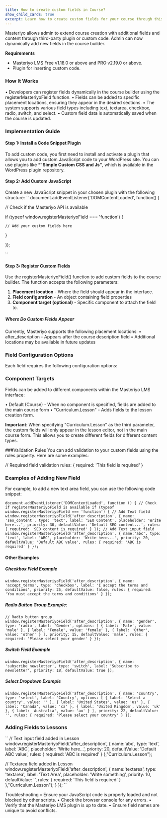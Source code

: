 ```yaml
---
title: How to create custom fields in Course?
show_child_cards: true
excerpt: Learn how to create custom fields for your course through this comprehensive guide.
---
```


Masteriyo allows admin to extend course creation with additional fields and content through third-party plugin or custom code. Admin can now dynamically add new fields in the course builder. 

**Requirements**
- Masteriyo LMS Free v1.18.0 or above and PRO v2.19.0 or above.
- Plugin for inserting custom code.

### How It Works
•	Developers can register fields dynamically in the course builder using the registerMasteriyoField function.
•	Fields can be added to specific placement locations, ensuring they appear in the desired sections.
•	The system supports various field types including text, textarea, checkbox, radio, switch, and select.
•	Custom field data is automatically saved when the course is updated.


### Implementation Guide

#### Step 1: Install a Code Snippet Plugin
To add custom code, you first need to install and activate a plugin that allows you to add custom JavaScript code to your WordPress site. You can use plugins like ***"Simple Custom CSS and Js"**, which is available in the WordPress plugin repository. 

#### Step 2: Add Custom JavaScript

Create a new JavaScript snippet in your chosen plugin with the following structure:
``
document.addEventListener('DOMContentLoaded', function() {  

  // Check if the Masteriyo API is available  

  if (typeof window.registerMasteriyoField === 'function') {  

    // Add your custom fields here  

  }  

  });  

  ``  

#### Step 3: Register Custom Fields
Use the registerMasteriyoField() function to add custom fields to the course builder. The function accepts the following parameters:
1.	**Placement location** - Where the field should appear in the interface.
2.	**Field configuration** - An object containing field properties
3.	**Component target (optional)** - Specific component to attach the field to.

##### Where Do Custom Fields Appear
Currently, Masteriyo supports the following placement locations:
•	after_description - Appears after the course description field
•	Additional locations may be available in future updates

### Field Configuration Options
Each field requires the following configuration options:

### Component Targets
Fields can be added to different components within the Masteriyo LMS interface:

•	Default (Course) - When no component is specified, fields are added to the main course form
•	"Curriculum.Lesson" - Adds fields to the lesson creation form.

**Important**: When specifying "Curriculum.Lesson" as the third parameter, the custom fields will only appear in the lesson editor, not in the main course form. This allows you to create different fields for different content types.

###Validation Rules
You can add validation to your custom fields using the rules property. Here are some examples:

// Required field validation
rules: { 
  required: 'This field is required' 
}

### Examples of Adding New Field
For example, to add a new text area field, you can use the following code snippet:

``
document.addEventListener('DOMContentLoaded', function () {
// Check if registerMasteriyoField is available
if (typeof window.registerMasteriyoField === 'function') {
// Add Text field
window.registerMasteriyoField('after_description', {
name: 'seo_content',
type: 'text',
label: 'SEO Content',
placeholder: 'Write here...',
priority: 30,
defaultValue: 'Default SEO content...',
rules: { required: 'SEO content is required' }
});
// Add Text input field
window.registerMasteriyoField('after_description', {
name:'abc',
type: 'text',
label: 'ABC',
placeholder: 'Write here...',
priority: 20,
defaultValue: 'Default ABC value',
rules: { required: 'ABC is required' }
});
``

#### Other Examples
##### Checkbox Field Example

``
window.registerMasteriyoField('after_description', {
  name: 'accept_terms',
  type: 'checkbox',
  label: 'I accept the terms and conditions',
  priority: 25,
  defaultValue: false,
  rules: { required: 'You must accept the terms and conditions' }
});
``

##### Radio Button Group Example: 

``
// Radio button group
window.registerMasteriyoField('after_description', {
name: 'gender',
type: 'radio',
label: 'Gender',
options: [
{ label: 'Male', value: 'male' },
{ label: 'Female', value: 'female' },
{ label: 'Other', value: 'other' }
],
priority: 15,
defaultValue: 'male',
rules: { required: 'Please select your gender' }
});
``
##### Switch Field Example
``
window.registerMasteriyoField('after_description', {
name: 'subscribe_newsletter',
type: 'switch',
label: 'Subscribe to newsletter',
priority: 18,
defaultValue: true
});
``
##### Select Dropdown Example
``
window.registerMasteriyoField('after_description', {
  name: 'country',
  type: 'select',
  label: 'Country',
  options: [
    { label: 'Select a country', value: '' },
    { label: 'United States', value: 'us' },
    { label: 'Canada', value: 'ca' },
    { label: 'United Kingdom', value: 'uk' },
    { label: 'Australia', value: 'au' }
  ],
  priority: 22,
  defaultValue: '',
  rules: { required: 'Please select your country' }
});
``
### Adding Fields to Lessons
``
// Text input field added in Lesson
window.registerMasteriyoField('after_description', {
name:'abc',
type: 'text',
label: 'ABC',
placeholder: 'Write here...',
priority: 20,
defaultValue: 'Default ABC value',
rules: { required: 'ABC is required' }
},"Curriculum.Lesson");

// Textarea field added in Lesson
window.registerMasteriyoField('after_description', {
name:'textarea',
type: 'textarea',
label: 'Text Area',
placeholder: 'Write something',
priority: 10,
defaultValue: '',
rules: { required: 'This field is required' }
},"Curriculum.Lesson");
} 
});
``

Troubleshooting
•	Ensure your JavaScript code is properly loaded and not blocked by other scripts.
•	Check the browser console for any errors.
•	Verify that the Masteriyo LMS plugin is up to date.
•	Ensure field names are unique to avoid conflicts.



